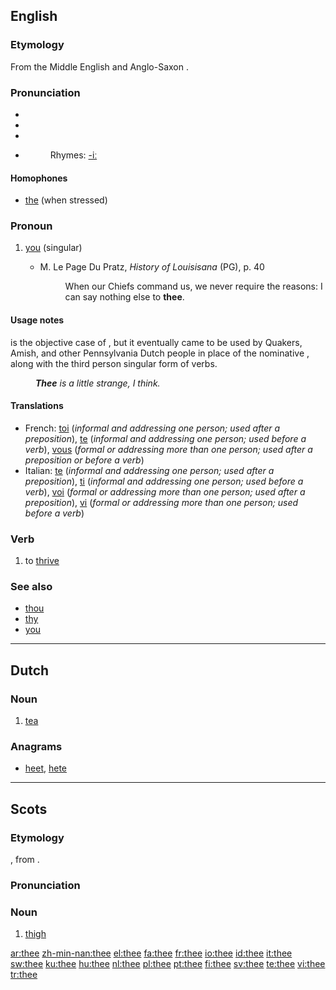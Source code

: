 {{wikipedia}}
==English==

{{rank|case|fact|known|315|thee|hope|er|children}}

===Etymology===
From the Middle English and Anglo-Saxon {{term|the|lang=enm}}.

===Pronunciation===
* {{enPR|''th''ē}}
* {{IPA|/ðiː/}}
* {{SAMPA|/Di:/}}
* {{audio|en-us-thee.ogg|Audio (US)}}
*: Rhymes: [[Rhymes:English:-iː|-iː]]

====Homophones====
* [[the]] (when stressed)

===Pronoun===
{{infl|en|second person pronoun|second person singular, objective case}}

# {{archaic|literary}} [[you]] (singular)
#* M. Le Page Du Pratz, ''History of Louisisana'' (PG), p. 40
#*: When our Chiefs command us, we never require the reasons: I can say nothing else to '''thee'''.

====Usage notes====
{{term|thee|Thee}} is the objective case of {{term|thou}}, but it eventually came to be used by Quakers, Amish, and other Pennsylvania Dutch people in place of the nominative {{term|thou}}, along with the third person singular form of verbs.
: '''''Thee''' is a little strange, I think.''

====Translations====
{{trans-top|you (singular)}}
<!-- Grammar details like the ones below belong in the foreign entries, not English translation tables. -->
* French: [[toi]] (''informal and addressing one person; used after a preposition''), [[te]] (''informal and addressing one person; used before a verb''), [[vous]] (''formal or addressing more than one person; used after a preposition or before a verb'')
* Italian: [[te]] (''informal and addressing one person; used after a preposition''), [[ti]] (''informal and addressing one person; used before a verb''), [[voi]] (''formal or addressing more than one person; used after a preposition''), [[vi]] (''formal or addressing more than one person; used before a verb'')
{{trans-mid}}
{{trans-bottom}}

===Verb===
{{en-verb|thees|theeing|theed}}

# {{archaic|literary}} to [[thrive]]

===See also===
* [[thou]]
* [[thy]]
* [[you]]

----

==Dutch==

===Noun===
{{nl-noun|g=m|-|-}}

# [[tea]]

===Anagrams===
* [[heet]], [[hete]]

----

==Scots==

===Etymology===
{{OE.|sco}} {{term|þeoh|þēoh}}, from {{proto|Germanic|þeuhom|lang=sco}}.

===Pronunciation===
{{IPA|/θiː/}}

===Noun===
{{sco-noun}}

# [[thigh]]

[[ar:thee]]
[[zh-min-nan:thee]]
[[el:thee]]
[[fa:thee]]
[[fr:thee]]
[[io:thee]]
[[id:thee]]
[[it:thee]]
[[sw:thee]]
[[ku:thee]]
[[hu:thee]]
[[nl:thee]]
[[pl:thee]]
[[pt:thee]]
[[fi:thee]]
[[sv:thee]]
[[te:thee]]
[[vi:thee]]
[[tr:thee]]